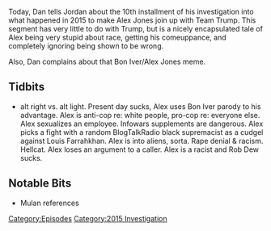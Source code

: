 {{DEFAULTSORT:
    #_EPISODE_0065:September 2-4, 2015
}}{{Episode
    | title             = September 2-4, 2015
    | caption           = [https://knowledgefight.libsyn.com/knowledge-fight-sep-2-4-2015 Listen to this episode on Libsyn]
    | episodeNumber     = 65
    | length            = 01:42:37
    | airDate           = July 19, 2017
    | coverageStartDate = September 2, 2015
    | coverageEndDate   = September 4, 2015
    | episodeType       = [[:Category:2015 Investigation|2015 Investigation]]
    | appearance        = [["Dr." Ed Group]], [[Joe Biggs]], [[Rob Dew]], [[Nathaniel (caller)]]
    | beverage          = Manzanita Sol
    | previousEpisode   = [[64: Aug 27-Sep 1, 2015]]
    | nextEpisode       = [[66: September 6-17, 2015]]
}}

{{Stub}}

Today, Dan tells Jordan about the 10th installment of his investigation into what happened in 2015 to make Alex Jones join up with Team Trump. This segment has very little to do with Trump, but is a nicely encapsulated tale of Alex being very stupid about race, getting his comeuppance, and completely ignoring being shown to be wrong.

Also, Dan complains about that Bon Iver/Alex Jones meme.

==Tidbits==

*alt right vs. alt light. Present day sucks, Alex uses Bon Iver parody to his advantage. Alex is anti-cop re: white people, pro-cop re: everyone else. Alex sexualizes an employee. Infowars supplements are dangerous. Alex picks a fight with a random BlogTalkRadio black supremacist as a cudgel against Louis Farrahkhan. Alex is into aliens, sorta. Rape denial & racism. Hellcat. Alex loses an argument to a caller. Alex is a racist and Rob Dew sucks.

==Notable Bits==

*Mulan references

[[Category:Episodes]]
[[Category:2015 Investigation]]
